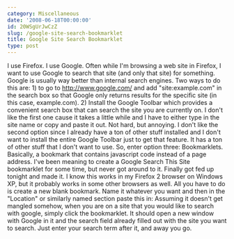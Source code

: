 ```yaml
---
category: Miscellaneous
date: '2008-06-18T00:00:00'
id: 20WSgUrJwCzZ
slug: /google-site-search-bookmarklet
title: Google Site Search Bookmarklet
type: post
---
```


I use Firefox. I use Google. Often while I'm browsing a web site in
Firefox, I want to use Google to search that site (and only that
site) for something. Google is usually way better than internal
search engines. Two ways to do this are: 1) to go to
http://www.google.com/ and add "site:example.com" in the search box
so that Google only returns results for the specific site (in this
case, example.com). 2) Install the Google Toolbar which provides a
convenient search box that can search the site you are currently
on. I don't like the first one cause it takes a little while and I
have to either type in the site name or copy and paste it out. Not
hard, but annoying. I don't like the second option since I already
have a ton of other stuff installed and I don't want to install the
entire Google Toolbar just to get that feature. It has a ton of
other stuff that I don't want to use. So, enter option three:
Bookmarklets. Basically, a bookmark that contains javascript code
instead of a page address. I've been meaning to create a Google
Search This Site bookmarklet for some time, but never got around to
it. Finally got fed up tonight and made it. I know this works in my
Firefox 2 browser on Windows XP, but it probably works in some
other browsers as well. All you have to do is create a new blank
bookmark. Name it whatever you want and then in the "Location" or
similarly named section paste this in:
Assuming it doesn't get mangled somehow, when you are on a site
that you would like to search with google, simply click the
bookmarklet. It should open a new window with Google in it and the
search field already filled out with the site you want to search.
Just enter your search term after it, and away you go.